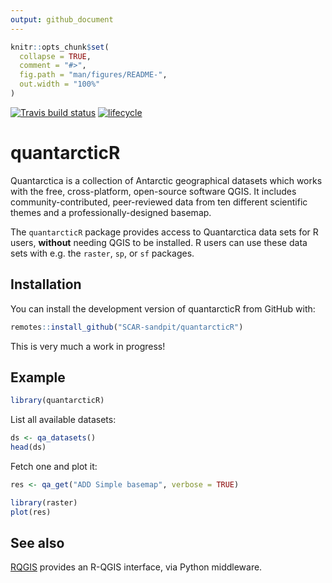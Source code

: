 ```yaml
---
output: github_document
---
```


<!-- README.md is generated from README.Rmd. Please edit that file -->

```r
knitr::opts_chunk$set(
  collapse = TRUE,
  comment = "#>",
  fig.path = "man/figures/README-",
  out.width = "100%"
)
```

[![Travis build status](https://travis-ci.org/SCAR-sandpit/quantarcticR.svg?branch=master)](https://travis-ci.org/SCAR-sandpit/quantarcticR)
[![lifecycle](https://img.shields.io/badge/lifecycle-experimental-orange.svg)](https://www.tidyverse.org/lifecycle/#experimental)

# quantarcticR

Quantarctica is a collection of Antarctic geographical datasets which works with the free, cross-platform, open-source software QGIS. It includes community-contributed, peer-reviewed data from ten different scientific themes and a professionally-designed basemap.

The `quantarcticR` package provides access to Quantarctica data sets for R users, **without** needing QGIS to be installed. R users can use these data sets with e.g. the `raster`, `sp`, or `sf` packages.

## Installation

You can install the development version of quantarcticR from GitHub with:

```r
remotes::install_github("SCAR-sandpit/quantarcticR")
```

This is very much a work in progress!

## Example

```r
library(quantarcticR)
```


List all available datasets:

```r
ds <- qa_datasets()
head(ds)
```

Fetch one and plot it:

```r
res <- qa_get("ADD Simple basemap", verbose = TRUE)

library(raster)
plot(res)
```

## See also

[RQGIS](https://cran.r-project.org/package=RQGIS) provides an R-QGIS interface, via Python middleware.
